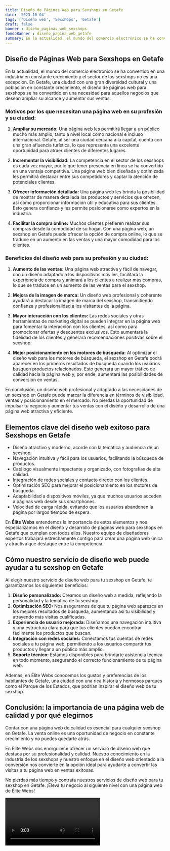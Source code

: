 ```yaml
---
title: Diseño de Páginas Web para Sexshops en Getafe
date: '2023-10-04'
tags: ['Diseño web', 'Sexshops', 'Getafe']
draft: false
banner : diseño_paginas_web_sexshops
fondoBanner : diseño_pagina_web_getafe
summary: En la actualidad, el mundo del comercio electrónico se ha convertido en una industria en constante crecimiento y el sector de los sexshops no es una excepción. En Getafe, una ciudad con una gran diversidad cultural y una población en constante crecimiento, el diseño de páginas web para sexshops se ha convertido en una necesidad para aquellos negocios que desean ampliar su alcance y aumentar sus ventas.
---
```


## Diseño de Páginas Web para Sexshops en Getafe

En la actualidad, el mundo del comercio electrónico se ha convertido en una industria en constante crecimiento y el sector de los sexshops no es una excepción. En Getafe, una ciudad con una gran diversidad cultural y una población en constante crecimiento, el diseño de páginas web para sexshops se ha convertido en una necesidad para aquellos negocios que desean ampliar su alcance y aumentar sus ventas.

### Motivos por los que necesitan una página web en su profesión y su ciudad:

1. **Ampliar su mercado:** Una página web les permitirá llegar a un público mucho más amplio, tanto a nivel local como nacional e incluso internacional. Getafe, al ser una ciudad cercana a la capital, cuenta con una gran afluencia turística, lo que representa una excelente oportunidad para atraer clientes de diferentes lugares.

2. **Incrementar la visibilidad:** La competencia en el sector de los sexshops es cada vez mayor, por lo que tener presencia en línea se ha convertido en una ventaja competitiva. Una página web bien diseñada y optimizada les permitirá destacar entre sus competidores y captar la atención de potenciales clientes.

3. **Ofrecer información detallada:** Una página web les brinda la posibilidad de mostrar de manera detallada los productos y servicios que ofrecen, así como proporcionar información útil y educativa para sus clientes. Esto genera confianza y les permite posicionarse como expertos en la industria.

4. **Facilitar la compra online:** Muchos clientes prefieren realizar sus compras desde la comodidad de su hogar. Con una página web, un sexshop en Getafe puede ofrecer la opción de compra online, lo que se traduce en un aumento en las ventas y una mayor comodidad para los clientes.

### Beneficios del diseño web para su profesión y su ciudad:

1. **Aumento de las ventas:** Una página web atractiva y fácil de navegar, con un diseño adaptado a los dispositivos móviles, facilitará la experiencia de compra y animará a los clientes a realizar más compras, lo que se traduce en un aumento de las ventas para el sexshop.

2. **Mejora de la imagen de marca:** Un diseño web profesional y coherente ayudará a destacar la imagen de marca del sexshop, transmitiendo confianza y profesionalidad a los visitantes de la página.

3. **Mayor interacción con los clientes:** Las redes sociales y otras herramientas de marketing digital se pueden integrar en la página web para fomentar la interacción con los clientes, así como para promocionar ofertas y descuentos exclusivos. Esto aumentará la fidelidad de los clientes y generará recomendaciones positivas sobre el sexshop.

4. **Mejor posicionamiento en los motores de búsqueda:** Al optimizar el diseño web para los motores de búsqueda, el sexshop en Getafe podrá aparecer en los primeros resultados de búsqueda cuando los usuarios busquen productos relacionados. Esto generará un mayor tráfico de calidad hacia la página web y, por ende, aumentará las posibilidades de conversión en ventas.

En conclusión, un diseño web profesional y adaptado a las necesidades de un sexshop en Getafe puede marcar la diferencia en términos de visibilidad, ventas y posicionamiento en el mercado. No pierdas la oportunidad de impulsar tu negocio y aumentar tus ventas con el diseño y desarrollo de una página web atractiva y eficiente.

<GifSeo />

<Cta />

## Elementos clave del diseño web exitoso para Sexshops en Getafe

- Diseño atractivo y moderno, acorde con la temática y audiencia de un sexshop.
- Navegación intuitiva y fácil para los usuarios, facilitando la búsqueda de productos.
- Catálogo visualmente impactante y organizado, con fotografías de alta calidad.
- Integración de redes sociales y contacto directo con los clientes.
- Optimización SEO para mejorar el posicionamiento en los motores de búsqueda.
- Adaptabilidad a dispositivos móviles, ya que muchos usuarios acceden a páginas web desde sus smartphones.
- Velocidad de carga rápida, evitando que los usuarios abandonen la página por largos tiempos de espera.

En **Élite Webs** entendemos la importancia de estos elementos y nos especializamos en el diseño y desarrollo de páginas web para sexshops en Getafe que cumplan con todos ellos. Nuestro equipo de diseñadores expertos trabajará estrechamente contigo para crear una página web única y atractiva que destaque entre la competencia.

## Cómo nuestro servicio de diseño web puede ayudar a tu sexshop en Getafe

Al elegir nuestro servicio de diseño web para tu sexshop en Getafe, te garantizamos los siguientes beneficios:

1. **Diseño personalizado:** Creamos un diseño web a medida, reflejando la personalidad y la temática de tu sexshop.
2. **Optimización SEO:** Nos aseguramos de que tu página web aparezca en los mejores resultados de búsqueda, aumentando así tu visibilidad y atrayendo más visitas cualificadas.
3. **Experiencia de usuario mejorada:** Diseñamos una navegación intuitiva y una estructura clara para que tus clientes puedan encontrar fácilmente los productos que buscan.
4. **Integración con redes sociales:** Conectamos tus cuentas de redes sociales a tu página web, permitiendo a los usuarios compartir tus productos y llegar a un público más amplio.
5. **Soporte técnico:** Estamos disponibles para brindarte asistencia técnica en todo momento, asegurando el correcto funcionamiento de tu página web.

Además, en Élite Webs conocemos los gustos y preferencias de los habitantes de Getafe, una ciudad con una rica historia y hermosos parques como el Parque de los Estados, que podrían inspirar el diseño web de tu sexshop.

## Conclusión: la importancia de una página web de calidad y por qué elegirnos

Contar con una página web de calidad es esencial para cualquier sexshop en Getafe. La venta online es una oportunidad de negocio en constante crecimiento y no puedes quedarte atrás.

En Élite Webs nos enorgullece ofrecer un servicio de diseño web que destaca por su profesionalidad y calidad. Nuestro conocimiento en la industria de los sexshops y nuestro enfoque en el diseño web orientado a la conversión nos convierte en la opción ideal para ayudarte a convertir las visitas a tu página web en ventas exitosas.

No pierdas más tiempo y contrata nuestros servicios de diseño web para tu sexshop en Getafe. ¡Eleva tu negocio al siguiente nivel con una página web de Élite Webs!

<Video />

<CtaBot job='Sexshops' city='Getafe'/>

<Gmaps query='Getafe+españa+maps' />
